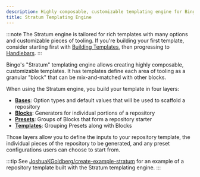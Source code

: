 ```yaml
---
description: Highly composable, customizable templating engine for Bingo.
title: Stratum Templating Engine
---
```


:::note
The Stratum engine is tailored for rich templates with many options and customizable pieces of tooling.
If you're building your first template, consider starting first with [Building Templates](/build/about), then progressing to [Handlebars](/engines/handlebars/about).
:::

Bingo's "Stratum" templating engine allows creating highly composable, customizable templates.
It has templates define each area of tooling as a granular "block" that can be mix-and-matched with other blocks.

When using the Stratum engine, you build your template in four layers:

- **[Bases](/engines/stratum/concepts/bases)**: Option types and default values that will be used to scaffold a repository
- **[Blocks](/engines/stratum/concepts/blocks)**: Generators for individual portions of a repository
- **[Presets](/engines/stratum/concepts/presets)**: Groups of Blocks that form a repository starter
- **[Templates](/engines/stratum/concepts/templates)**: Grouping Presets along with Blocks

Those layers allow you to define the inputs to your repository template, the individual pieces of the repository to be generated, and any preset configurations users can choose to start from.

:::tip
See [JoshuaKGoldberg/create-example-stratum](https://github.com/JoshuaKGoldberg/create-example-stratum) for an example of a repository template built with the Stratum templating engine.
:::
